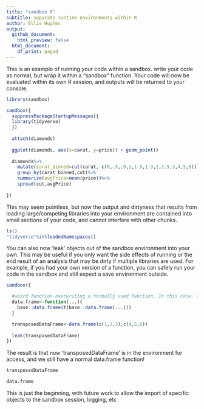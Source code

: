 ```yaml
---
title: "sandbox R"
subtitle: separate runtime environments within R
author: Ellis Hughes
output:
  github_document:
    html_preview: false
  html_document:
    df_print: paged
---
```


This is an example of running your code within a sandbox. write your code as normal, but wrap it within a "sandbox" function. Your code will now be evaluated within its own R session, and outputs will be returned to your console.

```r

library(sandbox)

sandbox({
  suppressPackageStartupMessages({
  library(tidyverse)
  })
  
  attach(diamonds)
  
  ggplot(diamonds, aes(x=carat, y=price)) + geom_point()
  
  diamonds%>%
    mutate(carat_binned=cut(carat, c(0,.5,.9,1,1.5,1.9,2,2.5,3,4,5,6)))%>%
    group_by(carat_binned,cut)%>%
    summarize(avgPrice=mean(price))%>%
    spread(cut,avgPrice)
  
})

```

This may seem pointless, but now the output and dirtyness that results from loading large/competing libraries into your environment are contained into small sections of your code, and cannot interfere with other chunks. 

```r

ls()
"tidyverse"%in%loadedNamespaces()

```


You can also now 'leak' objects out of the sandbox environment into your own. This may be useful if you only want the side effects of running or the end result of an analysis that may be dirty if multiple libraries are used. For example, if you had your own version of a function, you can safely run your code in the sandbox and still expect a save environment outside.

```r

sandbox({

  #weird function overwriting a normally used function. In this case, transposing a data.frame
  data.frame<-function(...){
    base::data.frame(t(base::data.frame(...)))
  }

  transposedDataFrame<-data.frame(c(1,2,3),c(4,5,6))
  
  leak(transposedDataFrame)
})
```

The result is that now 'transposedDataFrame' is in the environment for access, and we still have a normal data.frame function!

```r
transposedDataFrame

data.frame


```

This is just the beginning, with future work to allow the import of specific objects to the sandbox session, logging, etc
